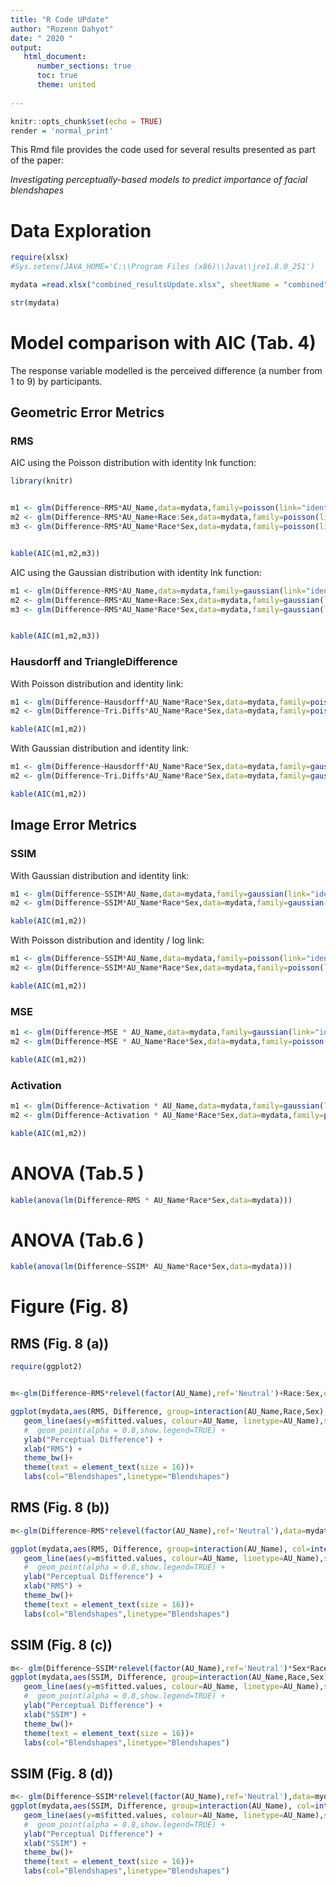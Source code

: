 ```yaml
---
title: "R Code UPdate"
author: "Rozenn Dahyot"
date: " 2020 "
output: 
   html_document: 
      number_sections: true
      toc: true
      theme: united
   
---
```


```r
knitr::opts_chunk$set(echo = TRUE) 
render = 'normal_print'
```



This Rmd file provides the code used for several results presented as part of the paper:

*Investigating perceptually-based models to predict importance of facial blendshapes*


# Data Exploration


```r
require(xlsx)
#Sys.setenv(JAVA_HOME='C:\\Program Files (x86)\\Java\\jre1.8.0_251') 

mydata =read.xlsx("combined_resultsUpdate.xlsx", sheetName = "combined")

str(mydata)

```



# Model comparison with AIC (Tab. 4)

The response variable modelled is the perceived difference (a number from 1 to 9) by participants.

## Geometric Error Metrics

### RMS 


AIC using the Poisson distribution with identity lnk function: 

```r

library(knitr)


m1 <- glm(Difference~RMS*AU_Name,data=mydata,family=poisson(link="identity"))
m2 <- glm(Difference~RMS*AU_Name+Race:Sex,data=mydata,family=poisson(link="identity"))
m3 <- glm(Difference~RMS*AU_Name*Race*Sex,data=mydata,family=poisson(link="identity"))


kable(AIC(m1,m2,m3))

```


AIC using the Gaussian distribution with identity lnk function: 

```r




m1 <- glm(Difference~RMS*AU_Name,data=mydata,family=gaussian(link="identity"))
m2 <- glm(Difference~RMS*AU_Name+Race:Sex,data=mydata,family=gaussian(link="identity"))
m3 <- glm(Difference~RMS*AU_Name*Race*Sex,data=mydata,family=gaussian(link="identity"))


kable(AIC(m1,m2,m3))

```


### Hausdorff and TriangleDifference


With Poisson distribution and identity link: 

```r


m1 <- glm(Difference~Hausdorff*AU_Name*Race*Sex,data=mydata,family=poisson(link="identity"))
m2 <- glm(Difference~Tri.Diffs*AU_Name*Race*Sex,data=mydata,family=poisson(link="identity"))

kable(AIC(m1,m2))

```

With Gaussian distribution and identity link: 

```r


m1 <- glm(Difference~Hausdorff*AU_Name*Race*Sex,data=mydata,family=gaussian(link="identity"))
m2 <- glm(Difference~Tri.Diffs*AU_Name*Race*Sex,data=mydata,family=gaussian(link="identity"))

kable(AIC(m1,m2))

```


## Image Error Metrics



### SSIM


With Gaussian distribution and identity link: 

```r


m1 <- glm(Difference~SSIM*AU_Name,data=mydata,family=gaussian(link="identity"))
m2 <- glm(Difference~SSIM*AU_Name*Race*Sex,data=mydata,family=gaussian(link="identity"))

kable(AIC(m1,m2))

```


With Poisson distribution and identity / log link: 

```r


m1 <- glm(Difference~SSIM*AU_Name,data=mydata,family=poisson(link="identity"))
m2 <- glm(Difference~SSIM*AU_Name*Race*Sex,data=mydata,family=poisson(link="log"))

kable(AIC(m1,m2))

```

### MSE



```r


m1 <- glm(Difference~MSE * AU_Name,data=mydata,family=gaussian(link="identity"))
m2 <- glm(Difference~MSE * AU_Name*Race*Sex,data=mydata,family=poisson(link="identity"))

kable(AIC(m1,m2))

```



### Activation



```r


m1 <- glm(Difference~Activation * AU_Name,data=mydata,family=gaussian(link="identity"))
m2 <- glm(Difference~Activation * AU_Name*Race*Sex,data=mydata,family=poisson(link="identity"))

kable(AIC(m1,m2))

```


# ANOVA (Tab.5 )


```r


kable(anova(lm(Difference~RMS * AU_Name*Race*Sex,data=mydata)))

```


# ANOVA (Tab.6 )


```r


kable(anova(lm(Difference~SSIM* AU_Name*Race*Sex,data=mydata)))

```


# Figure (Fig. 8)


## RMS (Fig. 8 (a))


```r
require(ggplot2)


m<-glm(Difference~RMS*relevel(factor(AU_Name),ref='Neutral')+Race:Sex,data=mydata,family=poisson(link="identity"))

ggplot(mydata,aes(RMS, Difference, group=interaction(AU_Name,Race,Sex), col=interaction(AU_Name),linetype=interaction(AU_Name)))+
   geom_line(aes(y=m$fitted.values, colour=AU_Name, linetype=AU_Name),size=1) +
   #  geom_point(alpha = 0.8,show.legend=TRUE) +
   ylab("Perceptual Difference") + 
   xlab("RMS") +
   theme_bw()+ 
   theme(text = element_text(size = 16))+
   labs(col="Blendshapes",linetype="Blendshapes")


```



## RMS (Fig. 8 (b))


```r

m<-glm(Difference~RMS*relevel(factor(AU_Name),ref='Neutral'),data=mydata,family=poisson(link="identity"))

ggplot(mydata,aes(RMS, Difference, group=interaction(AU_Name), col=interaction(AU_Name),linetype=interaction(AU_Name)))+
   geom_line(aes(y=m$fitted.values, colour=AU_Name, linetype=AU_Name),size=1) +
   #  geom_point(alpha = 0.8,show.legend=TRUE) +
   ylab("Perceptual Difference") + 
   xlab("RMS") +
   theme_bw()+ 
   theme(text = element_text(size = 16))+
   labs(col="Blendshapes",linetype="Blendshapes")


```


## SSIM (Fig. 8 (c))

```r



m<- glm(Difference~SSIM*relevel(factor(AU_Name),ref='Neutral')*Sex*Race,data=mydata,family=poisson(link="log"))
ggplot(mydata,aes(SSIM, Difference, group=interaction(AU_Name,Race,Sex), col=interaction(Blendshapes),linetype=interaction(AU_Name)))+
   geom_line(aes(y=m$fitted.values, colour=AU_Name, linetype=AU_Name),size=1) +
   #  geom_point(alpha = 0.8,show.legend=TRUE) +
   ylab("Perceptual Difference") + 
   xlab("SSIM") +
   theme_bw()+ 
   theme(text = element_text(size = 16))+
   labs(col="Blendshapes",linetype="Blendshapes")


```




## SSIM (Fig. 8 (d))

```r


m<- glm(Difference~SSIM*relevel(factor(AU_Name),ref='Neutral'),data=mydata,family=poisson(link="identity"))
ggplot(mydata,aes(SSIM, Difference, group=interaction(AU_Name), col=interaction(Blendshapes),linetype=interaction(AU_Name)))+
   geom_line(aes(y=m$fitted.values, colour=AU_Name, linetype=AU_Name),size=1) +
   #  geom_point(alpha = 0.8,show.legend=TRUE) +
   ylab("Perceptual Difference") + 
   xlab("SSIM") +
   theme_bw()+ 
   theme(text = element_text(size = 16))+
   labs(col="Blendshapes",linetype="Blendshapes")



```